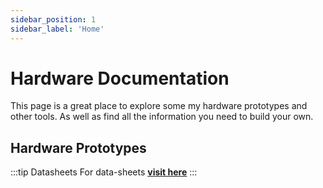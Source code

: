 ```yaml
---
sidebar_position: 1
sidebar_label: 'Home'
---
```


#  Hardware Documentation

This page is a great place to explore some my hardware prototypes and other tools. 
As well as find all the information you need to build your own.

## Hardware Prototypes


<HardwarePrototypes/>



:::tip Datasheets 
For data-sheets [<b>visit here</b>](/docs/Hermes-rev1/overview#datasheets)
:::

<!-- ## Software & Tools
To be populated... -->


